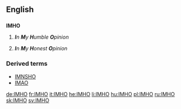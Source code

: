 ==English==

==={{initialism}}===
'''IMHO'''

# {{internet|humorously}} '''''I'''n '''M'''y '''H'''umble '''O'''pinion'' 
# {{rfv-sense}} '''''I'''n '''M'''y '''H'''onest '''O'''pinion''

===Derived terms===
*[[IMNSHO]]
*[[IMAO]]

[[de:IMHO]]
[[fr:IMHO]]
[[it:IMHO]]
[[he:IMHO]]
[[li:IMHO]]
[[hu:IMHO]]
[[pl:IMHO]]
[[ru:IMHO]]
[[sk:IMHO]]
[[sv:IMHO]]